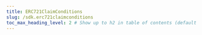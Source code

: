 ---
title: ERC721ClaimConditions
slug: /sdk.erc721claimconditions
toc_max_heading_level: 2 # Show up to h2 in table of contents (default is up to h3)
---
